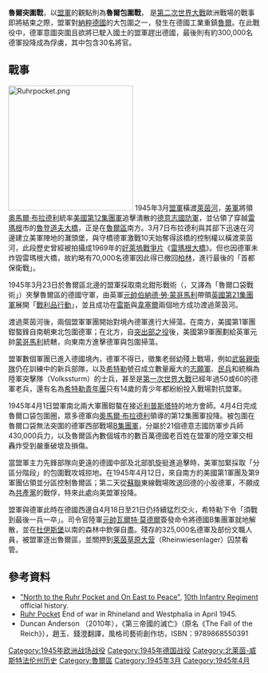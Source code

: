 {{Infobox Military Conflict
|conflict=魯爾突圍戰
|partof=[[第二次世界大戰|第二次世界大戰]]
|image=[[File:Ruhrprisoners.jpg|300px]]
|caption=一位正在看守數萬名魯爾突圍戰投降納粹德軍的美國步兵。
|date= 1945年3月7日至4月21日
|place= [[德國|德國]][[魯爾區|魯爾區]]
|casus=
|territory=
|result= 盟軍獲勝，[[德國B集團軍|德國B集團軍]]全軍覆沒。
|combatant1=[[File:Flag_of_the_United_Kingdom.svg|22px]] [[英國|英國]]<br>[[File:US_flag_48_stars.svg|22px]] [[美國|美國]]<br>[[File:Canadian_Red_Ensign_(1957-1965).svg|22px]] [[加拿大|加拿大]]
|combatant2=[[File:Flag_of_Germany_1933.svg|22px]] [[納粹德國|納粹德國]]
|commander1=[[File:Flag_of_the_United_Kingdom.svg|22px]] [[伯納德·勞·蒙哥馬利|伯納德·勞·蒙哥馬利]]<br>[[File:US_flag_48_stars.svg|22px]] [[奧馬爾·布拉德利|奧馬爾·布拉德利]]<br>[[File:US_flag_48_stars.svg|22px]] [[考特尼·霍奇斯|考特尼·霍奇斯]]<br>[[File:US_flag_48_stars.svg|22px]] [[威廉·胡得·辛普森|威廉·胡得·辛普森]]
|commander2=[[File:Flag_of_Germany_1933.svg|22px]] [[瓦爾特·莫德爾|瓦爾特·莫德爾]]{{KIA}}
|strength1=超過300,000人
|strength2=430,000人
|casualties1=不明 
|casualties2=35,000人陣亡<br>325,000人被俘
}}
{{Campaignbox Central Europe}}
'''魯爾突圍戰'''，以[[同盟國_(第二次世界大戰)|盟軍]]的觀點則為'''魯爾包圍戰'''， 是[[第二次世界大戰|第二次世界大戰]]歐洲戰場的戰事即將結束之際，盟軍對[[納粹德國|納粹德國]]的大包圍之一，發生在德國工業重鎮[[魯爾區|魯爾]]。在此戰役中，德軍意圖突圍且欲將已駛入國土的盟軍趕出德國，最後則有約300,000名德軍投降成為俘虜，其中包含30名將官。

==戰事==
[[File:Ruhrpocket.png|250px]]
1945年3月[[盟軍|盟軍]]橫渡[[萊茵河|萊茵河]]，[[美軍|美軍]]將領[[奧馬爾·布拉德利|奧馬爾·布拉德利]]統率[[美國第12集團軍|美國第12集團軍]]追擊潰散的[[德意志國防軍|德意志國防軍]]，並佔領了穿越[[雷马根|雷瑪根]]市的[[魯登道夫大橋|魯登道夫大橋]]，正是在[[魯爾區|魯爾區]]南方。3月7日布拉德利與其部下迅速在河邊建立美軍陣地的灘頭堡，與守橋德軍激戰10天始奪得該橋的控制權以橫渡萊茵河，此段歷史曾經被拍攝成1969年的[[好萊塢|好萊塢]][[戰爭片|戰爭片]]《[[雷瑪根大橋|雷瑪根大橋]]》。但也因德軍未炸毀雷瑪根大橋，故約略有70,000名德軍因此得已撤回[[柏林|柏林]]，進行最後的「首都保衛戰」。

1945年3月23日於魯爾區北邊的盟軍採取南北鉗形戰術（{{lang|en|Ruhr Pocket}}，又譯為「魯爾口袋戰術」）夾擊魯爾區的德國守軍，由英軍[[元帥|元帥]][[伯納德·勞·蒙哥馬利|伯納德·勞·蒙哥馬利]]帶領[[英國第21集團軍|英國第21集團軍]]展開「[[戰利品行動|戰利品行動]]」，並且成功在[[雷斯|雷斯]]與[[韋塞爾|韋塞爾]]兩個地方成功渡過萊茵河。

渡過萊茵河後，兩個盟軍軍團開始對境內德軍進行大掃蕩。在南方，美國第1軍團鉗螯鋒自南朝東北包圍德軍；在北方，自[[突出部之役|突出部之役]]後，美國第9軍團劃給英軍元帥[[蒙哥馬利|蒙哥馬利]]統轄，向東南方進擊德軍與包圍掃蕩。 

盟軍數個軍團已進入德國境內，德軍不得已，徵集老弱幼殘上戰場，例如[[武裝親衛隊|武裝親衛隊]]仍在訓練中的新兵部隊，以及[[希特勒|希特勒]]號召成立數量龐大的[[志願軍|志願軍]]、[[民兵|民兵]]和統稱為陸軍突擊隊（Volkssturm）的士兵，甚至是[[第一次世界大戰|第一次世界大戰]]已經年過50或60的德軍老兵，還有名為[[希特勒青年團|希特勒青年團]]只有14歲的青少年都紛紛投入戰場對抗盟軍。

1945年4月1日盟軍南北兩大軍團鉗螯在接近[[利普斯塔特|利普斯塔特]]的地方會師。4月4日完成魯爾口袋包圍圈，眾多德軍向[[奧馬爾·布拉德利|奧馬爾·布拉德利]]領導的第12集團軍投降。被包圍在魯爾口袋無法突圍的德軍西部戰場[[德國B集團軍|B集團軍]]，分屬於21個德意志國防軍步兵師430,000兵力，以及魯爾區內數個城市的數百萬德國老百姓在盟軍的陸空軍交相轟炸受到嚴重破壞及損傷。

當盟軍主力先鋒部隊向更遠的德國中部及北部凱旋挺進追擊時，美軍加緊採取「分區分階段」的包圍戰攻城掠地。在1945年4月12日，來自南方的美國第1軍團及第9軍團佔領並分區控制魯爾區；第二天從[[蘇聯|蘇聯]]東線戰場敗退回德的小股德軍，不願成為[[共產黨|共產黨]]的戰俘，特來此處向美盟軍投降。

盟軍與德軍此時在德國西邊自4月18日至21日仍持續猛烈交火，希特勒下令「須戰到最後一兵一卒」。司令官陸軍[[元帥|元帥]][[瓦爾特·莫德爾|瓦爾特·莫德爾]]簽發命令將德國B集團軍就地解散，並在[[杜伊斯堡|杜伊斯堡]]以南的森林中飲彈自盡。殘存的325,000名德軍及部份文職人員，被盟軍逐出魯爾區，並關押到[[莱茵草原大营|莱茵草原大营]]（Rheinwiesenlager）囚禁看管。

==參考資料==
* [https://web.archive.org/web/20080203031603/http://www.wood.army.mil/2-10IN/History/10th%20infantry/Chapter%2013%20-%20North%20to%20the%20Ruhr.htm "North to the Ruhr Pocket and On East to Peace"], [[10th_Infantry_Regiment_(United_States)|10th Infantry Regiment]] official history.
* [http://www.historisches-centrum.de/index.php?id=427 Ruhr Pocket] {{Wayback|url=http://www.historisches-centrum.de/index.php?id=427 |date=20071005073423 }} End of war in Rhineland and Westphalia in April 1945.
* Duncan Anderson （2010年），《第三帝國的滅亡》（原名《The Fall of the Reich》），趙玉、錢澄翻譯，風格司藝術創作坊，ISBN：9789868550391 

[[Category:1945年欧洲战场战役|Category:1945年欧洲战场战役]]
[[Category:1945年德国战役|Category:1945年德国战役]]
[[Category:北莱茵-威斯特法伦州历史|Category:北莱茵-威斯特法伦州历史]]
[[Category:魯爾區|Category:魯爾區]]
[[Category:1945年3月|Category:1945年3月]]
[[Category:1945年4月|Category:1945年4月]]